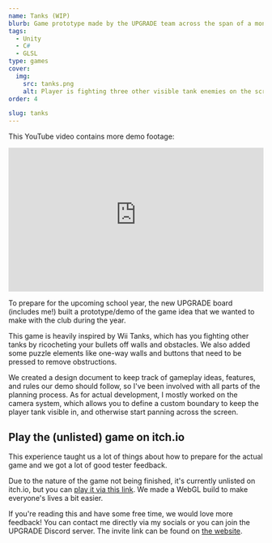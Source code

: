 ```yaml
---
name: Tanks (WIP)
blurb: Game prototype made by the UPGRADE team across the span of a month. Heavily inspired by Wii Tanks.
tags:
  - Unity
  - C#
  - GLSL
type: games
cover:
  img:
    src: tanks.png
    alt: Player is fighting three other visible tank enemies on the screen. They've ricocheted two bullets and are about to be hit.
order: 4

slug: tanks
---
```


This YouTube video contains more demo footage:

<iframe
  src="https://www.youtube-nocookie.com/embed/RYcAgzZ8RGQ?si=YAbjCrUpTORjwJIQ"
  title="YouTube video player"
  frameborder="0"
  allow="accelerometer; autoplay; clipboard-write; encrypted-media; gyroscope; picture-in-picture; web-share"
  referrerpolicy="strict-origin-when-cross-origin"
  allowfullscreen
  style="aspect-ratio: 16 / 9; width: 100%; height: auto;"
></iframe>

To prepare for the upcoming school year, the new UPGRADE board (includes me!) built a prototype/demo of the game idea that we wanted to make with the club during the year.

This game is heavily inspired by Wii Tanks, which has you fighting other tanks by ricocheting your bullets off walls and obstacles. We also added some puzzle elements like one-way walls and buttons that need to be pressed to remove obstructions.

We created a design document to keep track of gameplay ideas, features, and rules our demo should follow, so I've been involved with all parts of the planning process. As for actual development, I mostly worked on the camera system, which allows you to define a custom boundary to keep the player tank visible in, and otherwise start panning across the screen.

## Play the (unlisted) game on itch.io

This experience taught us a lot of things about how to prepare for the actual game and we got a lot of good tester feedback.

Due to the nature of the game not being finished, it's currently unlisted on itch.io, but you can [play it via this link](https://pennupgrade.itch.io/chetrico). We made a WebGL build to make everyone's lives a bit easier.

If you're reading this and have some free time, we would love more feedback! You can contact me directly via my socials or you can join the UPGRADE Discord server. The invite link can be found on [the website](https://pennupgrade.com).
